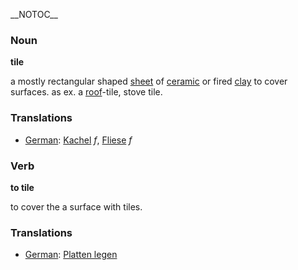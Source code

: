 __NOTOC__
=== Noun  ===

'''tile'''

a mostly rectangular shaped [[sheet]] of [[ceramic]] or fired [[clay]] to cover surfaces. as ex. a [[roof]]-tile, stove tile.

=== Translations ===
*[[German]]: [[Kachel]] ''f'', [[Fliese]] ''f''

=== Verb ===

'''to tile'''

to cover the a surface with tiles.

=== Translations ===
*[[German]]: [[Platten legen]]